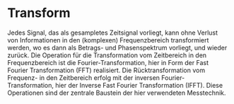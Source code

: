 # Transform

Jedes Signal, das als gesampletes Zeitsignal vorliegt, kann ohne Verlust von Informationen in den (komplexen) Frequenzbereich transformiert werden, wo es dann als Betrags- und Phasenspektrum vorliegt, und wieder zurück. Die Operation für die Transformation vom Zeitbereich in den Frequenzbereich ist die Fourier-Transformation, hier in Form der Fast Fourier Transformation (FFT) realisiert. Die Rücktransformation vom Frequenz- in den Zeitbereich erfolg mit der inversen Fourier-Transformation, hier der Inverse Fast Fourier Transformation (IFFT). Diese Operationen sind der zentrale Baustein der hier verwendeten Messtechnik.
